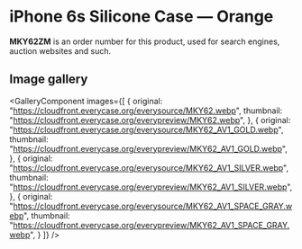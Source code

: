 
# iPhone 6s Silicone Case — Orange

<Callout type='info' emoji='👉🏻'>**MKY62ZM** is an order number for this product, used for search engines, auction websites and such.</Callout>

## Image gallery

<GalleryComponent
    images={[
      {
        original: "https://cloudfront.everycase.org/everysource/MKY62.webp",
        thumbnail: "https://cloudfront.everycase.org/everypreview/MKY62.webp",
      },
      {
        original: "https://cloudfront.everycase.org/everysource/MKY62_AV1_GOLD.webp",
        thumbnail: "https://cloudfront.everycase.org/everypreview/MKY62_AV1_GOLD.webp",
      },
      {
        original: "https://cloudfront.everycase.org/everysource/MKY62_AV1_SILVER.webp",
        thumbnail: "https://cloudfront.everycase.org/everypreview/MKY62_AV1_SILVER.webp",
      },
      {
        original: "https://cloudfront.everycase.org/everysource/MKY62_AV1_SPACE_GRAY.webp",
        thumbnail: "https://cloudfront.everycase.org/everypreview/MKY62_AV1_SPACE_GRAY.webp",
      }
    ]}
  />
